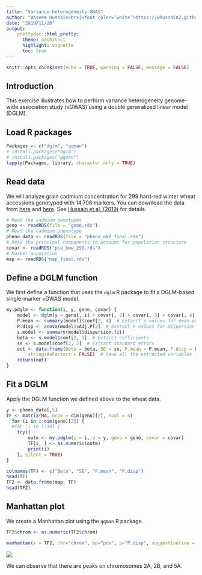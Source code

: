 ```yaml
---
title: "Variance heterogeneity GWAS"
author: "Waseem Hussain<br>[<font color=‘white’>https://whussain2.github.io/</font>](https://whussain2.github.io/)<br>Gota Morota<br>[<font color=‘white’>http://morotalab.org/</font>](http://morotalab.org/)"
date: "2019/11/26"
output: 
    prettydoc::html_pretty:
      theme: architect
      highlight: vignette
      toc: true
---
```


```r
knitr::opts_chunk$set(echo = TRUE, warning = FALSE, message = FALSE)
```

## Introduction
This exercise illustrates how to perform variance heterogeneity genome-wide association study (vGWAS) using a double generalized linear model (DGLM). 


## Load R packages
```r
Packages <- c("dglm", "qqman")
# install.packages("dglm")
# install.packages("qqman")
lapply(Packages, library, character.only = TRUE)
```

## Read data
We will analyze grain cadmium concentration for 299 hard-red winter wheat accessions genotyped with 14,708 markers. You can download the data from [here](https://github.com/whussain2/vGWAS/tree/master/Data/Raw_data) and [here](https://github.com/whussain2/vGWAS/tree/master/Data/pca_data). See [Hussain et al. (2019)](https://doi.org/10.1101/668087) for details. 
```r
# Read the cadmium genotypes
geno <- readRDS(file = "geno.rds")
# Read the cadmium phenotype
pheno_data <- readRDS(file = "pheno_ok2_final.rds")
# Read the principal components to account for population structure
covar <- readRDS("pca_hww_299.rds")
# Marker annotation
map <- readRDS("map_final.rds")
```

## Define a DGLM function
We first define a function that uses the `dglm` R package to fit a DGLM-based single-marker vGWAS model. 
```r
my.pdglm <- function(i, y, geno, covar) {
    model <- dglm(y ~ geno[, i] + covar[, 2] + covar[, 3] + covar[, 4] + covar[, 5], ~ geno[, i], family = gaussian(link = identity))
    P.mean <- summary(model)$coef[2, 4]  # Extarct p values for mean part
    P.disp <- anova(model)$Adj.P[2]  # Extract P values for dispersion part
    s.model <- summary(model$dispersion.fit)
    beta <- s.model$coef[2, 1]  # Extarct cofficients
    se <- s.model$coef[2, 2]  # Extract standard errors
    out <- data.frame(Beta = beta, SE = se, P.mean = P.mean, P.disp = P.disp, 
        stringsAsFactors = FALSE)  # Save all the extracted variables in data frame out
    return(out)
}
```


## Fit a DGLM 
Apply the DGLM function we defined above to the wheat data.  
```r
y <- pheno_data[,5]
TF <- matrix(NA, nrow = dim(geno)[2], ncol = 4)
  for (i in 1:dim(geno)[2]) {
  #for (i in 1:10) {
    try({
        outm <- my.pdglm(i = i, y = y, geno = geno, covar = covar)
        TF[i, ] <- as.numeric(outm)
        print(i)
    }, silent = TRUE)
}

colnames(TF) <- c("Beta", "SE", "P.mean", "P.disp")
head(TF)
TF2 <- data.frame(map, TF)
head(TF2)
```


## Manhattan plot
We create a Manhattan plot using the `qqman` R package. 
```r
TF2$chrom <- as.numeric(TF2$chrom)

manhattan(x = TF2, chr="chrom", bp="pos", p="P.disp", suggestiveline = FALSE, genomewideline = -log10(1.44e-05), chrlabs = c("1A", "1B", "1D", "2A", "2B", "2D", "3A", "3B", "3D", "4A", "4B", "4D", "5A", "5B", "5D", "6A", "6B", "6D", "7A", "7B", "7D", "UN"), col = c("blue", "orange", "skyblue", "darkred"), logp = TRUE, cex.lab = 1.5, ylim = c(0, 8), xlab = "Chromosome", ylab = "-log10(p)", cex.axis = 0.8, mgp = c(2, 1, 0))
```

![](man.png)

We can observe that there are peaks on chromosomes 2A, 2B, and 5A. 
